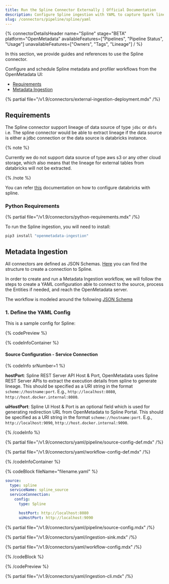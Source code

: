 ```yaml
---
title: Run the Spline Connector Externally | Official Documentation
description: Configure Spline ingestion with YAML to capture Spark lineage metadata and visualize transformation flows.
slug: /connectors/pipeline/spline/yaml
---
```



{% connectorDetailsHeader
name="Spline"
stage="BETA"
platform="OpenMetadata"
availableFeatures=["Pipelines", "Pipeline Status", "Usage"]
unavailableFeatures=["Owners", "Tags", "Lineage"]
/ %}

In this section, we provide guides and references to use the Spline connector.

Configure and schedule Spline metadata and profiler workflows from the OpenMetadata UI:

- [Requirements](#requirements)
- [Metadata Ingestion](#metadata-ingestion)

{% partial file="/v1.9/connectors/external-ingestion-deployment.mdx" /%}

## Requirements

The Spline connector support lineage of data source of type `jdbc` or `dbfs` i.e. The spline connector would be able to extract lineage if the data source is either a jdbc connection or the data source is databricks instance.

{% note %}

Currently we do not support data source of type aws s3 or any other cloud storage, which also means that the lineage for external tables from databricks will not be extracted. 

{% /note %}

You can refer [this](https://github.com/AbsaOSS/spline-getting-started/tree/main/spline-on-databricks) documentation on how to configure databricks with spline.


### Python Requirements

{% partial file="/v1.9/connectors/python-requirements.mdx" /%}

To run the Spline ingestion, you will need to install:

```bash
pip3 install "openmetadata-ingestion"
```

## Metadata Ingestion

All connectors are defined as JSON Schemas.
[Here](https://github.com/open-metadata/OpenMetadata/blob/main/openmetadata-spec/src/main/resources/json/schema/entity/services/connections/pipeline/splineConnection.json)
you can find the structure to create a connection to Spline.

In order to create and run a Metadata Ingestion workflow, we will follow
the steps to create a YAML configuration able to connect to the source,
process the Entities if needed, and reach the OpenMetadata server.

The workflow is modeled around the following
[JSON Schema](https://github.com/open-metadata/OpenMetadata/blob/main/openmetadata-spec/src/main/resources/json/schema/metadataIngestion/workflow.json)

### 1. Define the YAML Config

This is a sample config for Spline:

{% codePreview %}

{% codeInfoContainer %}

#### Source Configuration - Service Connection

{% codeInfo srNumber=1 %}

**hostPort**: Spline REST Server API Host & Port, OpenMetadata uses Spline REST Server APIs to extract the execution details from spline to generate lineage. This should be specified as a URI string in the format `scheme://hostname:port`. E.g., `http://localhost:8080`, `http://host.docker.internal:8080`.

**uiHostPort**: Spline UI Host & Port is an optional field which is used for generating redirection URL from OpenMetadata to Spline Portal. This should be specified as a URI string in the format `scheme://hostname:port`. E.g., `http://localhost:9090`, `http://host.docker.internal:9090`.


{% /codeInfo %}


{% partial file="/v1.9/connectors/yaml/pipeline/source-config-def.mdx" /%}

<IngestionSinkDef />

{% partial file="/v1.9/connectors/yaml/workflow-config-def.mdx" /%}

{% /codeInfoContainer %}

{% codeBlock fileName="filename.yaml" %}


```yaml {% isCodeBlock=true %}
source:
  type: spline
  serviceName: spline_source
  serviceConnection:
    config:
      type: Spline
```
```yaml {% srNumber=1 %}
      hostPort: http://localhost:8080
      uiHostPort: http://localhost:9090
```

{% partial file="/v1.9/connectors/yaml/pipeline/source-config.mdx" /%}

{% partial file="/v1.9/connectors/yaml/ingestion-sink.mdx" /%}

{% partial file="/v1.9/connectors/yaml/workflow-config.mdx" /%}


{% /codeBlock %}

{% /codePreview %}

{% partial file="/v1.9/connectors/yaml/ingestion-cli.mdx" /%}
